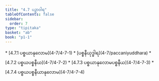 ```yaml
---
title: "4.7 ပဉှာဝါရ"
tableOfContents: false
sidebar:
  order: 7
type: "tipitaka"
basket: "ab"
book: "p1-1"
---
```



<DynamicBreadcrumb />



<TableOfContents book="p1-1" section="4.7">
* [4.7.1 ပစ္စယာနုလောမ](4-7/4-7-1)
* [ပစ္စနီယုဒ္ဓါရ](4-7/paccaniyuddhara)
* [4.7.2 ပစ္စယပစ္စနီယ](4-7/4-7-2)
* [4.7.3 ပစ္စယာနုလောမပစ္စနီယ](4-7/4-7-3)
* [4.7.4 ပစ္စယပစ္စနီယာနုလောမ](4-7/4-7-4)
</TableOfContents>